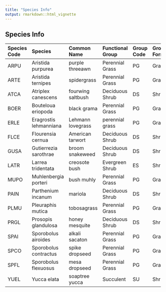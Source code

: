 ```yaml
---
title: "Species Info"
output: rmarkdown::html_vignette
---
```


## Species Info

|Species Code |Species                |Common Name       |Functional Group|Group Code |Growth Form |Pathway |
|:--------|:----------------------|:-----------------|:---------------|:-------------|:-----------|:---------|
|ARPU     |Aristida purpurea      |purple threeawn   |Perennial Grass |PG            |Graminoid   |C4        |
|ARTE     |Aristida ternipes      |spidergrass       |Perennial Grass |PG            |Graminoid   |C4        |
|ATCA     |Atriplex canescens     |fourwing saltbush |Deciduous Shrub |DS            |Shrub       |C3        |
|BOER     |Bouteloua eriopoda     |black grama       |Perennial Grass |PG            |Graminoid   |C4        |
|ERLE     |Eragrostis lehmanniana |Lehmann lovegrass |perennial grass |PG            |Graminoid   |C4        |
|FLCE     |Flourensia cernua      |American tarwort  |Deciduous Shrub |DS            |Shrub       |C3        |
|GUSA     |Gutierrezia sarothrae  |broom snakeweed   |Deciduous Shrub |DS            |Shrub       |C3        |
|LATR     |Larrea tridentata      |creosote bush     |Evergreen Shrub |ES            |Shrub       |C3        |
|MUPO     |Muhlenbergia porteri   |bush muhly        |Perennial Grass |PG            |Graminoid   |C4        |
|PAIN     |Parthenium incanum     |mariola           |Deciduous Shrub |DS            |Shrub       |C3        |
|PLMU     |Pleuraphis mutica      |tobosagrass       |Perennial Grass |PG            |Graminoid   |C4        |
|PRGL     |Prosopis glandulosa    |honey mesquite    |Deciduous Shrub |DS            |Shrub       |C3        |
|SPAI     |Sporobolus airoides    |alkali sacaton    |Perennial Grass |PG            |Graminoid   |C4        |
|SPCO     |Sporobolus contractus  |spike dropseed    |Perennial Grass |PG            |Graminoid   |C4        |
|SPFL     |Sporobolus flexuosus   |mesa dropseed     |Perennial Grass |PG            |Graminoid   |C4        |
|YUEL     |Yucca elata            |soaptree yucca    |Succulent       |SU            |Shrub       |CAM       |